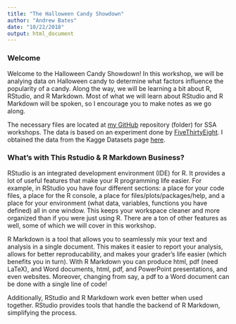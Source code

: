 ```yaml
---
title: "The Halloween Candy Showdown"
author: "Andrew Bates"
date: "10/22/2018"
output: html_document
---
```


<!-- NOTE: before you read on, click the Knit button at the top of this panel, or use the keyboard shortcut Crtr/Command + Shift + K -->

### Welcome

Welcome to the Halloween Candy Showdown! In this workshop, we will be analying data on Halloween candy to determine what factors influence the popularity of a candy. Along the way, we will be learning a bit about R, RStudio, and R Markdown. Most of what we will learn about RStudio and R Markdown will be spoken, so I encourage you to make notes as we go along.

The necessary files are located at [my GitHub](https://github.com/asbates/ssa_r_workshops) repository (folder) for SSA workshops. The data is based on an experiment done by [FiveThirtyEight](https://fivethirtyeight.com/features/the-ultimate-halloween-candy-power-ranking/). I obtained the data from the Kagge Datasets page [here](https://www.kaggle.com/fivethirtyeight/the-ultimate-halloween-candy-power-ranking/home).



### What's with This Rstudio & R Markdown Business?

RStudio is an integrated development environment (IDE) for R. It provides a lot of useful features that make your R programming life easier. For example, in  RStudio you have four different sections: a place for your code files, a place for the R console, a place for files/plots/packages/help, and a place for your environment (what data, variables, functions you have defined) all in one window. This keeps your workspace cleaner and more organized than if you were just using R. There are a ton of other features as well, some of which we will cover in this workshop.

R Markdown is a tool that allows you to seamlessly mix your text and analysis in a single document. This makes it easier to report your analysis, allows for better reproducability, and makes your grader's life easier (which benefits you in turn). With R Markdown you can produce html, pdf (need LaTeX), and Word documents, html, pdf, and PowerPoint presentations, and even websites. Moreover, changing from say, a pdf to a Word document can be done with a single line of code!

Additionally, RStudio and R Markdown work even better when used together. RStudio provides tools that handle the backend of R Markdown, simplifying the process.


### 









